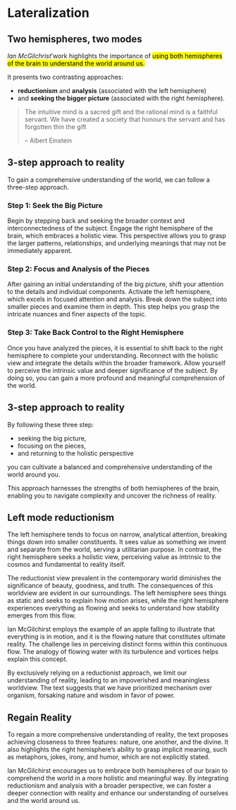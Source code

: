 
# Lateralization


## Two hemispheres, two modes

*Ian McGilchrist*'work highlights the importance of <mark>using both hemispheres of the brain to understand the world around us.</mark>

It presents two contrasting approaches:

- **reductionism** and **analysis** (associated with the left hemisphere)
- and **seeking the bigger picture** (associated with the right hemisphere).

>The intuitive mind is a sacred gift and the rational mind is a faithful servant. We have created a society that honours the servant and has forgotten thin the gift
>
>-- Albert Einstein

## 3-step approach to reality

To gain a comprehensive understanding of the world, we can follow a three-step approach.

### Step 1: Seek the Big Picture

Begin by stepping back and seeking the broader context and interconnectedness of the subject. Engage the right hemisphere of the brain, which embraces a holistic view. This perspective allows you to grasp the larger patterns, relationships, and underlying meanings that may not be immediately apparent.

### Step 2: Focus and Analysis of the Pieces

After gaining an initial understanding of the big picture, shift your attention to the details and individual components. Activate the left hemisphere, which excels in focused attention and analysis. Break down the subject into smaller pieces and examine them in depth. This step helps you grasp the intricate nuances and finer aspects of the topic.

### Step 3: Take Back Control to the Right Hemisphere

Once you have analyzed the pieces, it is essential to shift back to the right hemisphere to complete your understanding. Reconnect with the holistic view and integrate the details within the broader framework. Allow yourself to perceive the intrinsic value and deeper significance of the subject. By doing so, you can gain a more profound and meaningful comprehension of the world.

:::{.callout-note}
## 3-step approach to reality
By following these three step:

 - seeking the big picture,
 - focusing on the pieces,
 - and returning to the holistic perspective
  
you can cultivate a balanced and comprehensive understanding of the world around you.

This approach harnesses the strengths of both hemispheres of the brain, enabling you to navigate complexity and uncover the richness of reality.
:::

## Left mode reductionism

The left hemisphere tends to focus on narrow, analytical attention, breaking things down into smaller constituents. It sees value as something we invent and separate from the world, serving a utilitarian purpose. In contrast, the right hemisphere seeks a holistic view, perceiving value as intrinsic to the cosmos and fundamental to reality itself.

The reductionist view prevalent in the contemporary world diminishes the significance of beauty, goodness, and truth. The consequences of this worldview are evident in our surroundings. The left hemisphere sees things as static and seeks to explain how motion arises, while the right hemisphere experiences everything as flowing and seeks to understand how stability emerges from this flow.

Ian McGilchirst employs the example of an apple falling to illustrate that everything is in motion, and it is the flowing nature that constitutes ultimate reality. The challenge lies in perceiving distinct forms within this continuous flow. The analogy of flowing water with its turbulence and vortices helps explain this concept.

By exclusively relying on a reductionist approach, we limit our understanding of reality, leading to an impoverished and meaningless worldview. The text suggests that we have prioritized mechanism over organism, forsaking nature and wisdom in favor of power.

## Regain Reality

To regain a more comprehensive understanding of reality, the text proposes achieving closeness to three features: nature, one another, and the divine. It also highlights the right hemisphere's ability to grasp implicit meaning, such as metaphors, jokes, irony, and humor, which are not explicitly stated.

Ian McGilchirst encourages us to embrace both hemispheres of our brain to comprehend the world in a more holistic and meaningful way. By integrating reductionism and analysis with a broader perspective, we can foster a deeper connection with reality and enhance our understanding of ourselves and the world around us.

[^1]: [](){.external}
[^2]: [](){.external}
